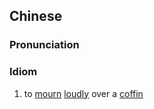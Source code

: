 {{also|抚棺痛哭}}
==Chinese==
{{zh-forms|s=抚棺痛哭}}

===Pronunciation===
{{zh-pron
|m=fǔguāntòngkū
|cat=cy
}}

===Idiom===
{{zh-idiom}}

# to [[mourn]] [[loudly]] over a [[coffin]]